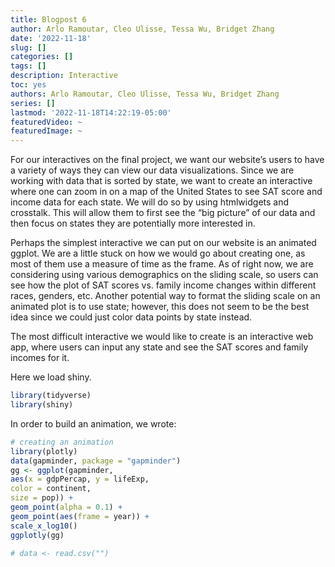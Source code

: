 ```yaml
---
title: Blogpost 6
author: Arlo Ramoutar, Cleo Ulisse, Tessa Wu, Bridget Zhang
date: '2022-11-18'
slug: []
categories: []
tags: []
description: Interactive
toc: yes
authors: Arlo Ramoutar, Cleo Ulisse, Tessa Wu, Bridget Zhang
series: []
lastmod: '2022-11-18T14:22:19-05:00'
featuredVideo: ~
featuredImage: ~
---
```


For our interactives on the final project, we want our website’s users to have a variety of ways they can view our data visualizations. Since we are working with data that is sorted by state, we want to create an interactive where one can zoom in on a map of the United States to see SAT score and income data for each state. We will do so by using htmlwidgets and crosstalk. This will allow them to first see the “big picture” of our data and then focus on states they are potentially more interested in. 

Perhaps the simplest interactive we can put on our website is an animated ggplot. We are a little stuck on how we would go about creating one, as most of them use a measure of time as the frame. As of right now, we are considering using various demographics on the sliding scale, so users can see how the plot of SAT scores vs. family income changes within different races, genders, etc. Another potential way to format the sliding scale on an animated plot is to use state; however, this does not seem to be the best idea since we could just color data points by state instead. 

The most difficult interactive we would like to create is an interactive web app, where users can input any state and see the SAT scores and family incomes for it. 

Here we load shiny.

```r
library(tidyverse)
library(shiny)
```

In order to build an animation, we wrote:

```r
# creating an animation 
library(plotly)
data(gapminder, package = "gapminder")
gg <- ggplot(gapminder,
aes(x = gdpPercap, y = lifeExp,
color = continent,
size = pop)) +
geom_point(alpha = 0.1) +
geom_point(aes(frame = year)) +
scale_x_log10()
ggplotly(gg)

# data <- read.csv("")
```
